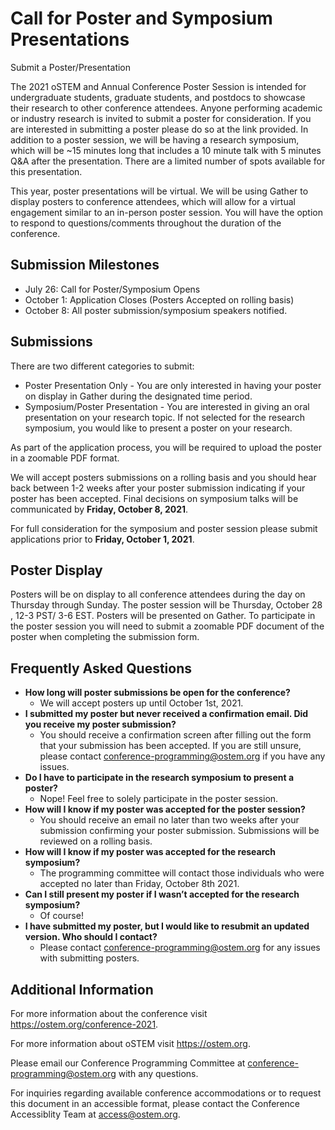 
<SiteLayout title="Call for Presentations">

<div className="wrapper relative mb-8">
  <div className="content">
    <h1>Call for Poster and Symposium Presentations</h1>
    <CTAButton onClick={"https://www.jotform.com/build/211807150158147"}>
    Submit a Poster/Presentation
    </CTAButton>
  </div>
  <style jsx>{`
    .wrapper {
      background-image: url("/images/pattern/rainbox-box-pattern-desaturated.png");
      background-repeat: repeat;
      background-size: contain;
      min-height: 20rem;
      display: flex;
      align-items: center;
      justify-content: center;
      padding: 2rem;
      font-size: 2rem;
      text-align: center;
      font-weight: bold;
    }
  `}</style>
</div>

The 2021 oSTEM and Annual Conference Poster Session is intended for undergraduate students, graduate students, 
and postdocs to showcase their research to other conference attendees. Anyone performing academic or industry 
research is invited to submit a poster for consideration. If you are interested in submitting a poster please 
do so at the link provided. In addition to a poster session, we will be having a research symposium, which will 
be ~15 minutes long that includes a 10 minute talk with 5 minutes Q&A after the presentation. There are a limited number of spots available for this presentation.

This year, poster presentations will be virtual. We will be using Gather to display posters to conference 
attendees, which will allow for a virtual engagement similar to an in-person poster session. You will have 
the option to respond to questions/comments throughout the duration of the conference.  


## Submission Milestones

- July 26: Call for Poster/Symposium Opens
- October 1:  Application Closes (Posters Accepted on rolling basis)
- October 8:  All poster submission/symposium speakers notified. 


## Submissions

There are two different categories to submit:

- Poster Presentation Only - You are only interested in having your poster on display in Gather during the designated time period. 
- Symposium/Poster Presentation - You are interested in giving an oral presentation on your research topic. If not selected for the research symposium, you would like to present a poster on your research. 

As part of the application process, you will be required to upload the poster in a zoomable PDF format. 

We will accept posters submissions on a rolling basis and you should hear back between 1-2 weeks after your poster submission indicating if your poster has been accepted. Final decisions on symposium talks will be communicated by **Friday, October 8, 2021**. 

For full consideration for the symposium and poster session please submit applications prior to **Friday, October 1, 2021**.  

## Poster Display

Posters will be on display to all conference attendees during the day on Thursday through Sunday. 
The poster session will be Thursday, October 28 , 12-3 PST/ 3-6 EST. Posters will be presented on Gather. 
To participate in the poster session you will need to submit a zoomable PDF document of the poster when 
completing the submission form.  

## Frequently Asked Questions

- **How long will poster submissions be open for the conference?**
    - We will accept posters up until October 1st, 2021.
- **I submitted my poster but never received a confirmation email. Did you receive my poster submission?**
    - You should receive a confirmation screen after filling out the form that your submission has been accepted. If you are still unsure, please contact conference-programming@ostem.org if you have any issues. 
- **Do I have to participate in the research symposium to present a poster?**
    - Nope! Feel free to solely participate in the poster session.
- **How will I know if my poster was accepted for the poster session?**
    - You should receive an email no later than two weeks after your submission confirming your poster submission. Submissions will be reviewed on a rolling basis. 
- **How will I know if my poster was accepted for the research symposium?**
    - The programming committee will contact those individuals who were accepted no later than Friday, October 8th 2021. 
- **Can I still present my poster if I wasn’t accepted for the research symposium?**
    - Of course!
- **I have submitted my poster, but I would like to resubmit an updated version. Who should I contact?**
    - Please contact conference-programming@ostem.org for any issues with submitting posters. 

## Additional Information

For more information about the conference visit
https://ostem.org/conference-2021.

For more information about oSTEM visit https://ostem.org.

Please email our Conference Programming Committee at
conference-programming@ostem.org with any questions.

For inquiries regarding available conference accommodations or to request this
document in an accessible format, please contact the Conference Accessiblity Team at access@ostem.org.

</SiteLayout>

